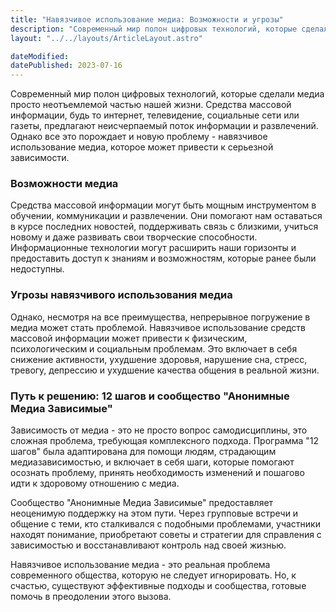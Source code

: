 ```yaml
---
title: "Навязчивое использование медиа: Возможности и угрозы"
description: "Современный мир полон цифровых технологий, которые сделали медиа просто неотъемлемой частью нашей жизни."
layout: "../../layouts/ArticleLayout.astro"

dateModified:
datePublished: 2023-07-16
---
```


Современный мир полон цифровых технологий, которые сделали медиа просто неотъемлемой частью нашей жизни. Средства массовой информации, будь то интернет, телевидение, социальные сети или газеты, предлагают неисчерпаемый поток информации и развлечений. Однако все это порождает и новую проблему - навязчивое использование медиа, которое может привести к серьезной зависимости.

### Возможности медиа

Средства массовой информации могут быть мощным инструментом в обучении, коммуникации и развлечении. Они помогают нам оставаться в курсе последних новостей, поддерживать связь с близкими, учиться новому и даже развивать свои творческие способности. Информационные технологии могут расширить наши горизонты и предоставить доступ к знаниям и возможностям, которые ранее были недоступны.

### Угрозы навязчивого использования медиа

Однако, несмотря на все преимущества, непрерывное погружение в медиа может стать проблемой. Навязчивое использование средств массовой информации может привести к физическим, психологическим и социальным проблемам. Это включает в себя снижение активности, ухудшение здоровья, нарушение сна, стресс, тревогу, депрессию и ухудшение качества общения в реальной жизни.

### Путь к решению: 12 шагов и сообщество "Анонимные Медиа Зависимые"

Зависимость от медиа - это не просто вопрос самодисциплины, это сложная проблема, требующая комплексного подхода. Программа "12 шагов" была адаптирована для помощи людям, страдающим медиазависимостью, и включает в себя шаги, которые помогают осознать проблему, принять необходимость изменений и пошагово идти к здоровому отношению с медиа.

Сообщество "Анонимные Медиа Зависимые" предоставляет неоценимую поддержку на этом пути. Через групповые встречи и общение с теми, кто сталкивался с подобными проблемами, участники находят понимание, приобретают советы и стратегии для справления с зависимостью и восстанавливают контроль над своей жизнью.

Навязчивое использование медиа - это реальная проблема современного общества, которую не следует игнорировать. Но, к счастью, существуют эффективные подходы и сообщества, готовые помочь в преодолении этого вызова.
